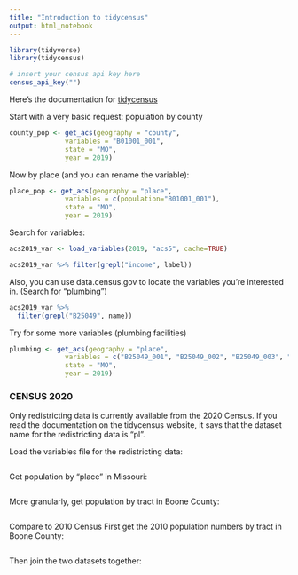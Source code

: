 ```yaml
---
title: "Introduction to tidycensus"
output: html_notebook
---
```


```r
library(tidyverse)
library(tidycensus)

# insert your census api key here
census_api_key("")
```

Here's the documentation for [tidycensus](https://walker-data.com/tidycensus/articles/basic-usage.html#geography-in-tidycensus-1)

Start with a very basic request: population by county
```r
county_pop <- get_acs(geography = "county", 
              variables = "B01001_001", 
              state = "MO", 
              year = 2019)
```

Now by place (and you can rename the variable): 
```r
place_pop <- get_acs(geography = "place", 
              variables = c(population="B01001_001"), 
              state = "MO", 
              year = 2019)
```

Search for variables:
```r
acs2019_var <- load_variables(2019, "acs5", cache=TRUE)

acs2019_var %>% filter(grepl("income", label))
```

Also, you can use data.census.gov to locate the variables you're interested in.
(Search for "plumbing")
```r
acs2019_var %>%
  filter(grepl("B25049", name))
```


Try for some more variables (plumbing facilities)
```r
plumbing <- get_acs(geography = "place", 
              variables = c("B25049_001", "B25049_002", "B25049_003", "B25049_004", "B25049_005", "B25049_006", "B25049_007"), 
              state = "MO", 
              year = 2019)
```
### CENSUS 2020 ###

Only redistricting data is currently available from the 2020 Census.
If you read the documentation on the tidycensus website, it says that the dataset name for the redistricting data is "pl".

Load the variables file for the redistricting data: 
```r

```

Get population by "place" in Missouri:
```r

```

More granularly, get population by tract in Boone County:
```r

```

Compare to 2010 Census
First get the 2010 population numbers by tract in Boone County:
```r

```

Then join the two datasets together:
```r

```

